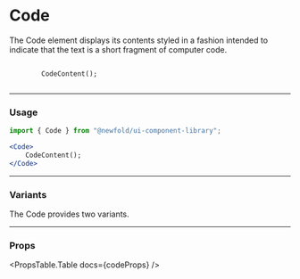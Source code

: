 
# Code
The Code element displays its contents styled in a fashion intended to indicate that the text is a short fragment of computer code.

<NewfoldRoot>
   <Code>
        CodeContent();
    </Code>
</NewfoldRoot>

---
### Usage
```jsx
import { Code } from "@newfold/ui-component-library";

<Code>
    CodeContent();
</Code>
```

---
### Variants
The Code provides two variants.
<CodeVariants />

---
### Props
<PropsTable.Table docs={codeProps} />
